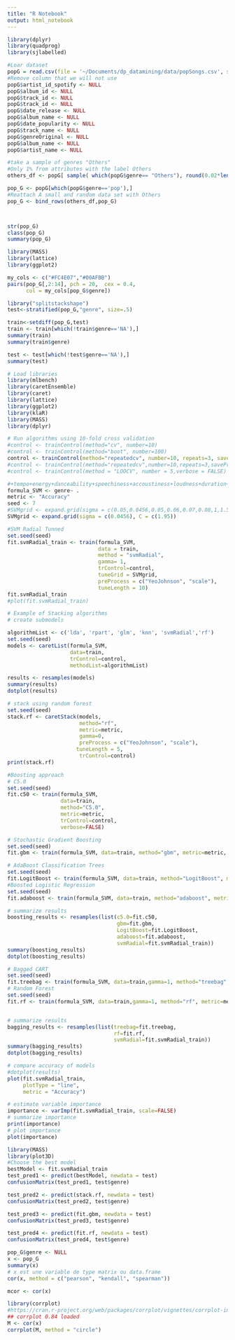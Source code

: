 ```yaml
---
title: "R Notebook"
output: html_notebook
---
```


```r
library(dplyr)
library(quadprog)
library(sjlabelled)

#Loar dataset
popG = read.csv(file = '~/Documents/dp_datamining/data/popSongs.csv', sep = ";", header = TRUE, na.strings = "?")
#Remove column that we will not use
popG$artist_id_spotify <- NULL
popG$album_id <- NULL
popG$track_id <- NULL
popG$track_id <- NULL
popG$date_release <- NULL
popG$album_name <- NULL
popG$date_popularity <- NULL
popG$track_name <- NULL
popG$genreOriginal <- NULL
popG$album_name <- NULL
popG$artist_name <- NULL

#take a sample of genres "Others"
#Only 1% from attributes with the label Others
others_df <- popG[ sample( which(popG$genre== "Others"), round(0.02*length(which(popG$genre== "Others")))), ]

pop_G <- popG[which(popG$genre=='pop'),]
#Reattach A small and random data set with Others
pop_G <- bind_rows(others_df,pop_G)



str(pop_G)
class(pop_G)
summary(pop_G)
```

```r
library(MASS)
library(lattice)
library(ggplot2)

my_cols <- c("#FC4E07","#00AFBB")  
pairs(pop_G[,2:14], pch = 20,  cex = 0.4,
      col = my_cols[pop_G$genre])
```
```r
library("splitstackshape")
test<-stratified(pop_G,"genre", size=.5)

train<-setdiff(pop_G,test)
train <- train[which(!train$genre=='NA'),]
summary(train)
summary(train$genre)

test <- test[which(!test$genre=='NA'),]
summary(test)
```
```r
# Load libraries
library(mlbench)
library(caretEnsemble)
library(caret)
library(lattice)
library(ggplot2)
library(klaR)
library(MASS)
library(dplyr)

# Run algorithms using 10-fold cross validation
#control <- trainControl(method="cv", number=10)
#control <- trainControl(method="boot", number=100)
control <- trainControl(method="repeatedcv", number=10, repeats=3, savePredictions=TRUE, classProbs=TRUE)
#control <- trainControl(method="repeatedcv",number=10,repeats=3,savePredictions='final')
#control <- trainControl(method = "LOOCV", number = 5,verbose = FALSE)

#+tempo+energy+danceability+speechiness+accoustiness+loudness+duration+valence+instrumentalness
formula_SVM <- genre~ .
metric <- "Accuracy"
seed <- 7
#SVMgrid <- expand.grid(sigma = c(0.05,0.0456,0.05,0.06,0.07,0.08,1,1.5,2,3,6,9,12), C = c(0.5,0.6,0.7,1,1.5,1.596,1.65,1.89,1.95,2,2.2,2.5,3,3.4,4,5,7,9,12))
SVMgrid <- expand.grid(sigma = c(0.0456), C = c(1.95))
```
```r
#SVM Radial Tunned
set.seed(seed)
fit.svmRadial_train <- train(formula_SVM,
                             data = train,
                             method = "svmRadial",
                             gamma= 1,
                             trControl=control,
                             tuneGrid = SVMgrid,
                             preProcess = c("YeoJohnson", "scale"),
                             tuneLength = 10)
fit.svmRadial_train
#plot(fit.svmRadial_train)


```

```r
# Example of Stacking algorithms
# create submodels

algorithmList <- c('lda', 'rpart', 'glm', 'knn', 'svmRadial','rf')
set.seed(seed)
models <- caretList(formula_SVM,
                    data=train,
                    trControl=control,
                    methodList=algorithmList)

results <- resamples(models)
summary(results)
dotplot(results)
```

```r
# stack using random forest
set.seed(seed)
stack.rf <- caretStack(models,
                       method="rf",
                       metric=metric,
                       gamma=0,
                       preProcess = c("YeoJohnson", "scale"),
                      tuneLength = 5,
                       trControl=control)
print(stack.rf)

```



```r
#Boosting approach
# C5.0
set.seed(seed)
fit.c50 <- train(formula_SVM,
                 data=train,
                 method="C5.0",
                 metric=metric,
                 trControl=control,
                 verbose=FALSE)

# Stochastic Gradient Boosting
set.seed(seed)
fit.gbm <- train(formula_SVM, data=train, method="gbm", metric=metric, trControl=control, verbose=FALSE)

# AdaBoost Classification Trees
set.seed(seed)
fit.LogitBoost <- train(formula_SVM, data=train, method="LogitBoost", metric=metric, trControl=control, verbose=FALSE)
#Boosted Logistic Regression
set.seed(seed)
fit.adaboost <- train(formula_SVM, data=train, method="adaboost", metric=metric, trControl=control, verbose=FALSE)

# summarize results
boosting_results <- resamples(list(c5.0=fit.c50,
                                   gbm=fit.gbm,
                                   LogitBoost=fit.LogitBoost,
                                   adaboost=fit.adaboost,
                                   svmRadial=fit.svmRadial_train))
summary(boosting_results)
dotplot(boosting_results)
```


```r
# Bagged CART
set.seed(seed)
fit.treebag <- train(formula_SVM, data=train,gamma=1, method="treebag", metric=metric, trControl=control)
# Random Forest
set.seed(seed)
fit.rf <- train(formula_SVM, data=train,gamma=1, method="rf", metric=metric, trControl=control)


# summarize results
bagging_results <- resamples(list(treebag=fit.treebag,
                                  rf=fit.rf,
                                  svmRadial=fit.svmRadial_train))
summary(bagging_results)
dotplot(bagging_results)
```

```r
# compare accuracy of models
#dotplot(results)
plot(fit.svmRadial_train,
     plotType = "line",
     metric = "Accuracy")
```


```r
# estimate variable importance
importance <- varImp(fit.svmRadial_train, scale=FALSE)
# summarize importance
print(importance)
# plot importance
plot(importance)
```

```r
library(MASS)
library(plot3D)
#Choose the best model
bestModel <- fit.svmRadial_train
test_pred1 <- predict(bestModel, newdata = test) 
confusionMatrix(test_pred1, test$genre)

test_pred2 <- predict(stack.rf, newdata = test)
confusionMatrix(test_pred2, test$genre)

test_pred3 <- predict(fit.gbm, newdata = test)
confusionMatrix(test_pred3, test$genre)

test_pred4 <- predict(fit.rf, newdata = test)
confusionMatrix(test_pred4, test$genre)


```



```r

pop_G$genre <- NULL
x <- pop_G
summary(x)
# x est une variable de type matrix ou data.frame
cor(x, method = c("pearson", "kendall", "spearman"))

mcor <- cor(x)

library(corrplot)
#https://cran.r-project.org/web/packages/corrplot/vignettes/corrplot-intro.html
## corrplot 0.84 loaded
M <- cor(x)
corrplot(M, method = "circle")
```

